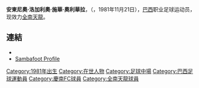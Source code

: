 {{Infobox football biography 2
| playername          =   恩迪奧
| fullname            =   Antônio Rogério Silva Oliveira
| nickname            = 
| dateofbirth         = {{birth date and age|1981|11|21|df=y}}
| cityofbirth         = [[塞阿臘|塞阿臘]]
| countryofbirth      = [[巴西|巴西]]
| height              = {{height|m=1.77}}
| currentclub         = [[维多利亚体育俱乐部|維多利亞]]
| clubnumber          = 
| position            = [[中場|中場]]
| youthyears1         = 
| youthclubs1         = 
| years1 = 2000      | clubs1 = Uniclinic
| years2 = 2001      | clubs2 = Guarany de Sobral
| years3 = 2002      | clubs3 = {{tsl|en|Ferroviário Atlético Clube||費羅維里亞}}
| years4 = 2003–2005 | clubs4 = {{tsl|en|Esporte Clube Ipitanga||伊皮坦加}}
| years5 = 2005– | clubs5 = [[维多利亚体育俱乐部|維多利亞]]
| caps5 = 0 | goals5 = 0
| years6 = 2008–2009 | clubs6 = → [[慶南FC|慶南FC]] (借用)
| years7 = 2010- | clubs7 = → [[全南天龍|全南天龍]] (借用)
| caps6 = 48 | goals6 = 15
| caps7 = 3 | goals7 = 3
| pcupdate            = 14 March 2010
}}
'''安東尼奧·洛加利奧·施華·奧利華拉'''，（{{lang-en|'''Antônio Rogério Silva Oliveira'''}}，1981年11月21日），[[巴西|巴西]]职业足球运动员，现效力[[全南天龍|全南天龍]]。

==連結==
*{{K-League Profile|2008262}}
* [http://en.sambafoot.com/players/3472_Indio.html Sambafoot Profile]{{dead link|date=2017年12月 |bot=InternetArchiveBot |fix-attempted=yes }}

{{DEFAULTSORT:Oliveira, Antonio Rogerio Silva}}

[[Category:1981年出生|Category:1981年出生]]
[[Category:在世人物|Category:在世人物]]
[[Category:足球中場|Category:足球中場]]
[[Category:巴西足球運動員|Category:巴西足球運動員]]
[[Category:慶南FC球員|Category:慶南FC球員]]
[[Category:全南天龍球員|Category:全南天龍球員]]